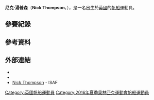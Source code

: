 {{MedalTableTop}}
{{MedalSport | 男子[[帆船|帆船]] }}
{{MedalCountry | {{GBR}} }}
{{Medal|Competition|[[世界單人小艇雷射型錦標賽|世界錦標賽]]}}
{{MedalSilver | [[2010年世界單人小艇雷射型錦標賽|2010年 海林島]] | 單人小艇雷射型 }}
{{MedalSilver | [[2011年世界單人小艇雷射型錦標賽|2011年 伯斯]] | 單人小艇雷射型 }}
{{MedalBronze | [[2009年世界單人小艇雷射型錦標賽|2009年 哈利法克斯]] | 單人小艇雷射型 }}
{{MedalBronze | [[2014年世界單人小艇雷射型錦標賽|2014年 桑坦德]] | 單人小艇雷射型 }}
{{Medal|Competition|[[歐洲單人小艇雷射型錦標賽|歐洲錦標賽]]}}
{{MedalBronze | [[2014年歐洲單人小艇雷射型錦標賽|2014年 史普利特]] | 單人小艇雷射型 }}
{{Medal|Competition|[[世界青年帆船錦標賽|世界青年錦標賽]]}}
{{MedalGold | [[2004年世界青年帆船錦標賽|2004年 格丁尼亞]] | 單人小艇雷射型 }}
{{MedalBottom}}
'''尼克·湯普森'''（'''Nick Thompson'''，{{bd|1986年|5月5日|catIdx=Thompson, Nick}}），是一名出生於[[英國|英國]]{{link-en|利明頓|Lymington}}的[[帆船|帆船]]運動員。

== 參賽紀錄 ==

== 參考資料 ==
{{Reflist}}

== 外部連結 ==
* {{Facebook page|Nick-Thompson-Sailing/225367790819440|Nick Thompson}}
* {{Twitter|Nick_Thompo|Nick Thompson}}
* [http://www.sailing.org/biog.php?memberid=40538 Nick Thompson] {{Wayback|url=http://www.sailing.org/biog.php?memberid=40538 |date=20141222152325 }} - ISAF

{{DEFAULTSORT:Thompson, Nick}}
[[Category:英國帆船運動員|Category:英國帆船運動員]]
[[Category:2016年夏季奧林匹克運動會帆船運動員|Category:2016年夏季奧林匹克運動會帆船運動員]]